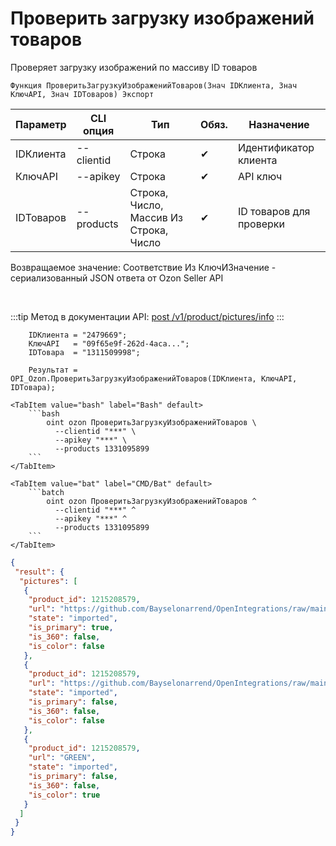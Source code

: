 ﻿---
sidebar_position: 10
---


# Проверить загрузку изображений товаров
 Проверяет загрузку изображений по массиву ID товаров



`Функция ПроверитьЗагрузкуИзображенийТоваров(Знач IDКлиента, Знач КлючAPI, Знач IDТоваров) Экспорт`

  | Параметр | CLI опция | Тип | Обяз. | Назначение |
  |-|-|-|-|-|
  | IDКлиента | --clientid | Строка | &#x2714; | Идентификатор клиента |
  | КлючAPI | --apikey | Строка | &#x2714; | API ключ |
  | IDТоваров | --products | Строка, Число, Массив Из Строка, Число | &#x2714; | ID товаров для проверки |

  
  Возвращаемое значение:   Соответствие Из КлючИЗначение - сериализованный JSON ответа от Ozon Seller API

<br/>

:::tip
Метод в документации API: [post /v1/product/pictures/info](https://docs.ozon.ru/api/seller/#operation/ProductAPI_ProductInfoPictures)
:::
<br/>



```bsl title="Пример использования для 1С:Предприятие/OneScript"
    IDКлиента = "2479669";
    КлючAPI   = "09f65e9f-262d-4aca...";
    IDТовара  = "1311509998";

    Результат = OPI_Ozon.ПроверитьЗагрузкуИзображенийТоваров(IDКлиента, КлючAPI, IDТовара);
```
    

 <Tabs>
  
    <TabItem value="bash" label="Bash" default>
        ```bash
            oint ozon ПроверитьЗагрузкуИзображенийТоваров \
              --clientid "***" \
              --apikey "***" \
              --products 1331095899
        ```
    </TabItem>
  
    <TabItem value="bat" label="CMD/Bat" default>
        ```batch
            oint ozon ПроверитьЗагрузкуИзображенийТоваров ^
              --clientid "***" ^
              --apikey "***" ^
              --products 1331095899
        ```
    </TabItem>
</Tabs>


```json title="Результат"
{
 "result": {
  "pictures": [
   {
    "product_id": 1215208579,
    "url": "https://github.com/Bayselonarrend/OpenIntegrations/raw/main/service/test_data/picture.jpg",
    "state": "imported",
    "is_primary": true,
    "is_360": false,
    "is_color": false
   },
   {
    "product_id": 1215208579,
    "url": "https://github.com/Bayselonarrend/OpenIntegrations/raw/main/service/test_data/picture2.jpg",
    "state": "imported",
    "is_primary": false,
    "is_360": false,
    "is_color": false
   },
   {
    "product_id": 1215208579,
    "url": "GREEN",
    "state": "imported",
    "is_primary": false,
    "is_360": false,
    "is_color": true
   }
  ]
 }
}
```
